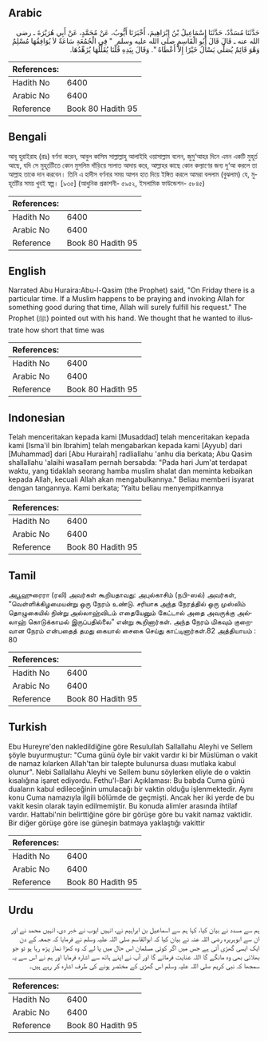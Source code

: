 ## Arabic


<div dir="rtl" lang="ar" style={{fontSize:'larger',backgroundColor:'#f8f9fa',padding:20}}>
حَدَّثَنَا مُسَدَّدٌ، حَدَّثَنَا إِسْمَاعِيلُ بْنُ إِبْرَاهِيمَ، أَخْبَرَنَا أَيُّوبُ، عَنْ مُحَمَّدٍ، عَنْ أَبِي هُرَيْرَةَ ـ رضى الله عنه ـ قَالَ قَالَ أَبُو الْقَاسِمِ صلى الله عليه وسلم ‏ "‏ فِي الْجُمُعَةِ سَاعَةٌ لاَ يُوَافِقُهَا مُسْلِمٌ وَهْوَ قَائِمٌ يُصَلِّي يَسْأَلُ خَيْرًا إِلاَّ أَعْطَاهُ ‏"‏‏.‏ وَقَالَ بِيَدِهِ قُلْنَا يُقَلِّلُهَا يُزَهِّدُهَا‏.‏
</div>
<div style={{backgroundColor:'#f8f9fa',padding:20, marginBottom: 10}}><table> <thead> <tr> <th>References:</th> <th></th> </tr> </thead> <tbody><tr><td>Hadith No</td><td>6400</td></tr><tr><td>Arabic No</td><td>6400</td></tr><tr><td>Reference</td><td>Book 80 Hadith 95</td></tr></tbody></table></div>

## Bengali


<div dir="ltr" lang="bn" style={{fontSize:'larger',backgroundColor:'#f8f9fa',padding:20}}>
আবূ হুরাইরাহ (রাঃ) বর্ণনা করেন, আবুল কাসিম সাল্লাল্লাহু আলাইহি ওয়াসাল্লাম বলেন, জুমু‘আহর দিনে এমন একটি মুহূর্ত আছে, যদি সে মুহূর্তটিতে কোন মুসলিম দাঁড়িয়ে সালাত আদায় করে, আল্লাহর কাছে কোন কল্যাণের জন্য দু‘আ করলে তা আল্লাহ তাকে দান করবেন। তিনি এ হাদীস বর্ণনার সময় আপন হাত দিয়ে ইঙ্গিত করলে আমরা বললাম (বুঝলাম) যে, মুহূর্তটির সময় খুবই স্বল্প। [৯৩৫] (আধুনিক প্রকাশনী- ৫৯৫২, ইসলামিক ফাউন্ডেশন- ৫৮৪৫)
</div>
<div style={{backgroundColor:'#f8f9fa',padding:20, marginBottom: 10}}><table> <thead> <tr> <th>References:</th> <th></th> </tr> </thead> <tbody><tr><td>Hadith No</td><td>6400</td></tr><tr><td>Arabic No</td><td>6400</td></tr><tr><td>Reference</td><td>Book 80 Hadith 95</td></tr></tbody></table></div>

## English


<div dir="ltr" lang="en" style={{fontSize:'larger',backgroundColor:'#f8f9fa',padding:20}}>
Narrated Abu Huraira:Abu-l-Qasim (the Prophet) said, "On Friday there is a particular time. If a Muslim happens to be praying and invoking Allah for something good during that time, Allah will surely fulfill his request." The Prophet (ﷺ) pointed out with his hand. We thought that he wanted to illustrate how short that time was
</div>
<div style={{backgroundColor:'#f8f9fa',padding:20, marginBottom: 10}}><table> <thead> <tr> <th>References:</th> <th></th> </tr> </thead> <tbody><tr><td>Hadith No</td><td>6400</td></tr><tr><td>Arabic No</td><td>6400</td></tr><tr><td>Reference</td><td>Book 80 Hadith 95</td></tr></tbody></table></div>

## Indonesian


<div dir="ltr" lang="id" style={{fontSize:'larger',backgroundColor:'#f8f9fa',padding:20}}>
Telah menceritakan kepada kami [Musaddad] telah menceritakan kepada kami [Isma'il bin Ibrahim] telah mengabarkan kepada kami [Ayyub] dari [Muhammad] dari [Abu Hurairah] radliallahu 'anhu dia berkata; Abu Qasim shallallahu 'alaihi wasallam pernah bersabda: "Pada hari Jum'at terdapat waktu, yang tidaklah seorang hamba muslim shalat dan meminta kebaikan kepada Allah, kecuali Allah akan mengabulkannya." Beliau memberi isyarat dengan tangannya. Kami berkata; 'Yaitu beliau menyempitkannya
</div>
<div style={{backgroundColor:'#f8f9fa',padding:20, marginBottom: 10}}><table> <thead> <tr> <th>References:</th> <th></th> </tr> </thead> <tbody><tr><td>Hadith No</td><td>6400</td></tr><tr><td>Arabic No</td><td>6400</td></tr><tr><td>Reference</td><td>Book 80 Hadith 95</td></tr></tbody></table></div>

## Tamil


<div dir="ltr" lang="ta" style={{fontSize:'larger',backgroundColor:'#f8f9fa',padding:20}}>
அபூஹுரைரா (ரலி) அவர்கள் கூறியதாவது: அபுல்காசிம் (நபி-ஸல்) அவர்கள், “வெள்ளிக்கிழமையன்று ஒரு நேரம் உண்டு. சரியாக அந்த நேரத்தில் ஒரு முஸ்லிம் தொழுகையில் நின்று அல்லாஹ்விடம் எதையேனும் கேட்டால் அதை அவருக்கு அல்லாஹ் கொடுக்காமல் இருப்பதில்லை” என்று கூறினார்கள். அந்த நேரம் மிகவும் குறைவான நேரம் என்பதைத் தமது கையால் சைகை செய்து காட்டினார்கள்.82 அத்தியாயம் : 80
</div>
<div style={{backgroundColor:'#f8f9fa',padding:20, marginBottom: 10}}><table> <thead> <tr> <th>References:</th> <th></th> </tr> </thead> <tbody><tr><td>Hadith No</td><td>6400</td></tr><tr><td>Arabic No</td><td>6400</td></tr><tr><td>Reference</td><td>Book 80 Hadith 95</td></tr></tbody></table></div>

## Turkish


<div dir="ltr" lang="tr" style={{fontSize:'larger',backgroundColor:'#f8f9fa',padding:20}}>
Ebu Hureyre'den nakledildiğine göre Resulullah Sallallahu Aleyhi ve Sellem şöyle buyurmuştur: "Cuma günü öyle bir vakit vardır ki bir Müslüman o vakit de namaz kılarken Allah'tan bir talepte bulunursa duası mutlaka kabul olunur". Nebi Sallallahu Aleyhi ve Sellem bunu söylerken eliyle de o vaktin kısalığına işaret ediyordu. Fethu'l-Bari Açıklaması: Bu babda Cuma günü duaların kabul edileceğinin umulacağı bir vaktin olduğu işlenmektedir. Aynı konu Cuma namazıyla ilgili bölümde de geçmişti. Ancak her iki yerde de bu vakit kesin olarak tayin edilmemiştir. Bu konuda alimler arasında ihtilaf vardır. Hattabi'nin belirttiğine göre bir görüşe göre bu vakit namaz vaktidir. Bir diğer görüşe göre ise güneşin batmaya yaklaştığı vakittir
</div>
<div style={{backgroundColor:'#f8f9fa',padding:20, marginBottom: 10}}><table> <thead> <tr> <th>References:</th> <th></th> </tr> </thead> <tbody><tr><td>Hadith No</td><td>6400</td></tr><tr><td>Arabic No</td><td>6400</td></tr><tr><td>Reference</td><td>Book 80 Hadith 95</td></tr></tbody></table></div>

## Urdu


<div dir="rtl" lang="ur" style={{fontSize:'larger',backgroundColor:'#f8f9fa',padding:20}}>
ہم سے مسدد نے بیان کیا، کہا ہم سے اسماعیل بن ابراہیم نے، انہیں ایوب نے خبر دی، انہیں محمد نے اور ان سے ابوہریرہ رضی اللہ عنہ نے بیان کیا کہ ابوالقاسم صلی اللہ علیہ وسلم نے فرمایا کہ جمعہ کے دن ایک ایسی گھڑی آتی ہے جس میں اگر کوئی مسلمان اس حال میں پا لے کہ وہ کھڑا نماز پڑھ رہا ہو تو جو بھلائی بھی وہ مانگے گا اللہ عنایت فرمائے گا اور آپ نے اپنے ہاتھ سے اشارہ فرمایا اور ہم نے اس سے یہ سمجھا کہ نبی کریم صلی اللہ علیہ وسلم اس گھڑی کے مختصر ہونے کی طرف اشارہ کر رہے ہیں۔
</div>
<div style={{backgroundColor:'#f8f9fa',padding:20, marginBottom: 10}}><table> <thead> <tr> <th>References:</th> <th></th> </tr> </thead> <tbody><tr><td>Hadith No</td><td>6400</td></tr><tr><td>Arabic No</td><td>6400</td></tr><tr><td>Reference</td><td>Book 80 Hadith 95</td></tr></tbody></table></div>